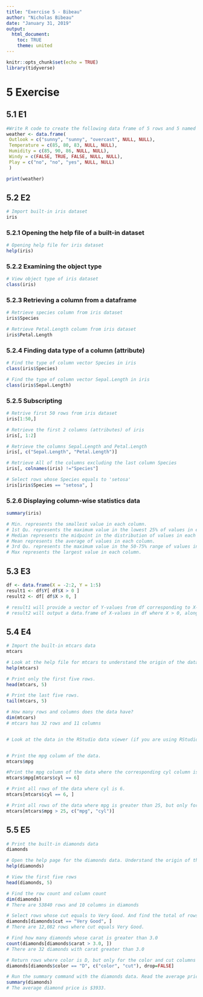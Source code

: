 ```yaml
---
title: "Exercise 5 - Bibeau"
author: "Nicholas Bibeau"
date: "January 31, 2019"
output: 
  html_document:
    toc: TRUE
    theme: united
---
```


```r
knitr::opts_chunk$set(echo = TRUE)
library(tidyverse)
```


# 5 Exercise

## 5.1 E1
```r
#Write R code to create the following data frame of 5 rows and 5 named columns, store the data in a name weather, and print the data.
weather <- data.frame( 
 Outlook = c("sunny", "sunny", "overcast", NULL, NULL),
 Temperature = c(85, 80, 83, NULL, NULL),
 Humidity = c(85, 90, 86, NULL, NULL),
 Windy = c(FALSE, TRUE, FALSE, NULL, NULL),
 Play = c("no", "no", "yes", NULL, NULL)
 )

print(weather)
```


## 5.2 E2
```r
# Import built-in iris dataset
iris
```

### 5.2.1 Opening the help file of a built-in dataset
```r
# Opening help file for iris dataset
help(iris)
```

### 5.2.2 Examining the object type
```r
# View object type of iris dataset
class(iris)
```

### 5.2.3 Retrieving a column from a dataframe
```r
# Retrieve species column from iris dataset
iris$Species

# Retrieve Petal.Length column from iris dataset
iris$Petal.Length
```

### 5.2.4 Finding data type of a column (attribute)
```r
# Find the type of column vector Species in iris
class(iris$Species)

# Find the type of column vector Sepal.Length in iris
class(iris$Sepal.Length)
```

### 5.2.5 Subscripting
```r
# Retrive first 50 rows from iris dataset
iris[1:50,]

# Retrieve the first 2 columns (attributes) of iris
iris[, 1:2]

# Retrieve the columns Sepal.Length and Petal.Length
iris[, c("Sepal.Length", "Petal.Length")]

# Retrieve All of the columns excluding the last column Species
iris[, colnames(iris) !="Species"]

# Select rows whose Species equals to 'setosa'
iris[iris$Species == "setosa", ]
```


### 5.2.6 Displaying column-wise statistics data
```r
summary(iris)

# Min. represents the smallest value in each column.
# 1st Qu. represents the maximum value in the lowest 25% of values in each column (the upper limit of the 1st quartile.)
# Median represents the midpoint in the distribution of values in each column (the upper limit of the 2nd quartile.)
# Mean represents the average of values in each column.
# 3rd Qu. represents the maximum value in the 50-75% range of values in each column (the upper limit of the 3rd quartile.)
# Max represents the largest value in each column.
```

## 5.3 E3
```r
df <- data.frame(X = -2:2, Y = 1:5)
result1 <- df$Y[ df$X > 0 ]
result2 <- df[ df$X > 0, ]

# result1 will provide a vector of Y-values from df corresponding to X-values greater than 0.
# result2 will output a data.frame of X-values in df where X > 0, along with corresponding Y-values.
```

## 5.4 E4
```r
# Import the built-in mtcars data
mtcars

# Look at the help file for mtcars to understand the origin of the data
help(mtcars)

# Print only the first five rows.
head(mtcars, 5)

# Print the last five rows.
tail(mtcars, 5)

# How many rows and columns does the data have?
dim(mtcars)
# mtcars has 32 rows and 11 columns


# Look at the data in the RStudio data viewer (if you are using RStudio).


# Print the mpg column of the data.
mtcars$mpg

#Print the mpg column of the data where the corresponding cyl column is 6.
mtcars$mpg[mtcars$cyl == 6]

# Print all rows of the data where cyl is 6.
mtcars[mtcars$cyl == 6, ]

# Print all rows of the data where mpg is greater than 25, but only for the mpg and cyl columns.
mtcars[mtcars$mpg > 25, c("mpg", "cyl")]
```

## 5.5 E5
```r
# Print the built-in diamonds data
diamonds

# Open the help page for the diamonds data. Understand the origin of the data and the properties in the data.
help(diamonds)

# View the first five rows
head(diamonds, 5)

# Find the row count and column count
dim(diamonds)
# There are 53840 rows and 10 columns in diamonds

# Select rows whose cut equals to Very Good. And find the total of rows in the returned subset
diamonds[diamonds$cut == "Very Good", ]
# There are 12,082 rows where cut equals Very Good.

# Find how many diamonds whose carat is greater than 3.0
count(diamonds[diamonds$carat > 3.0, ])
# There are 32 diamonds with carat greater than 3.0

# Return rows where color is D, but only for the color and cut columns
diamonds[diamonds$color == "D", c("color", "cut"), drop=FALSE]

# Run the summary command with the diamonds data. Read the average price.
summary(diamonds)
# The average diamond price is $3933.
```

